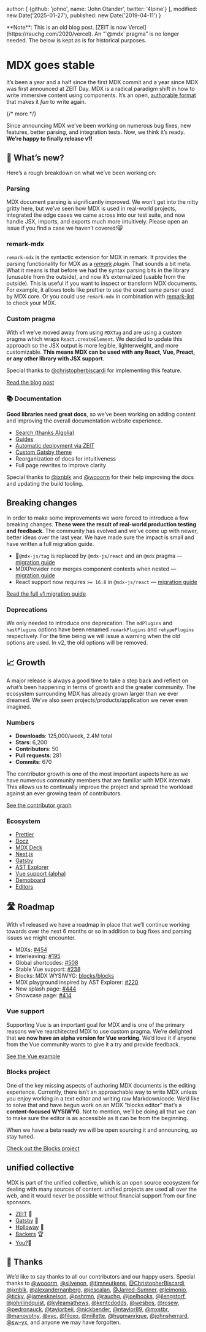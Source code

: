 
  author: [
    {github: 'johno', name: 'John Otander', twitter: '4lpine'}
  ],
  modified: new Date('2025-01-27'),
  published: new Date('2019-04-11')
}

<Note type="legacy">
  **Note**: This is an old blog post.
  [ZEIT is now Vercel](https://rauchg.com/2020/vercel).
  An “`@mdx` pragma” is no longer needed.
  The below is kept as is for historical purposes.
</Note>

# MDX goes stable

It’s been a year and a half since the first MDX commit and a year since MDX was
first announced at ZEIT Day.
MDX is a radical paradigm shift in how to write immersive content using
components.
It’s an open, [authorable format](https://johno.com/authorable-format) that
makes it *fun* to write again.

{/* more */}

Since announcing MDX we’ve been working on numerous bug fixes, new features,
better parsing, and integration tests.
Now, we think it’s ready.
**We’re happy to finally release v1!**

## 🎉 What’s new?

Here’s a rough breakdown on what we’ve been working on:

### Parsing

MDX document parsing is significantly improved.
We won’t get into the nitty gritty here, but we’ve seen how MDX is used in
real-world projects, integrated the edge cases we came across into our test
suite, and now handle JSX, imports, and exports much more intuitively.
Please open an issue if you find a case we haven’t covered!😸

### remark-mdx

`remark-mdx` is the syntactic extension for MDX in remark.
It provides the parsing functionality for MDX as a
*[remark](https://github.com/remarkjs/remark) plugin*.
That sounds a bit meta.
What it means is that before we had the syntax parsing bits *in* the library
(unusable from the outside), and now it’s externalized (usable from the
outside).
This is useful if you want to inspect or transform MDX documents.
For example, it allows tools like prettier to use the exact same parser used by
MDX core.
Or you could use `remark-mdx` in combination with
[remark-lint](https://github.com/remarkjs/remark-lint) to check your MDX.

### Custom pragma

With v1 we’ve moved away from using `MDXTag` and are using a custom pragma which
wraps `React.createElement`.
We decided to update this approach so the JSX output is more legible,
lighterweight, and more customizable.
**This means MDX can be used with any React, Vue, Preact, or any other library
with JSX support**.

Special thanks to [@christopherbiscardi][christopherbiscardi]
for implementing this feature.

[Read the blog post](/blog/custom-pragma/)

### 📚 Documentation

**Good libraries need great docs**, so we’ve been working on adding content and
improving the overall documentation website experience.

* [Search (thanks Algolia)](https://mobile.twitter.com/4lpine/status/1114270174096412672)
* [Guides](/guides/)
* [Automatic deployment via ZEIT][zeit]
* [Custom Gatsby theme][gatsbyjs]
* Reorganization of docs for intuitiveness
* Full page rewrites to improve clarity

Special thanks to [@jxnblk](https://github.com/jxnblks) and
[@wooorm][wooorm] for their help improving the docs and
updating the build tooling.

## Breaking changes

In order to make some improvements we were forced to introduce a few breaking
changes.
**These were the result of real-world production testing and feedback**.
The community has evolved and we’ve come up with newer, better ideas over the
last year.
We have made sure the impact is small and have written a full migration guide.

* 🚨`@mdx-js/tag` is replaced by `@mdx-js/react` and an `@mdx` pragma
  — [migration guide](/migrating/v1#pragma)
* MDXProvider now merges component contexts when nested
  — [migration guide](/migrating/v1#mdxprovider)
* React support now requires `>= 16.8` in `@mdx-js/react`
  — [migration guide](/migrating/v1#react)

[Read the full v1 migration guide](/migrating/v1)

### Deprecations

We only needed to introduce one deprecation.
The `mdPlugins` and `hastPlugins` options have been renamed `remarkPlugins` and
`rehypePlugins` respectively.
For the time being we will issue a warning when the old options are used.
In v2, the old options will be removed.

## 📈 Growth

A major release is always a good time to take a step back and reflect on what’s
been happening in terms of growth and the greater community.
The ecosystem surrounding MDX has already grown larger than we ever dreamed.
We’ve also seen projects/products/application we never even imagined.

### Numbers

* **Downloads**: 125,000/week, 2.4M total
* **Stars**: 6,200
* **Contributors**: 50
* **Pull requests**: 281
* **Commits**: 670

The contributor growth is one of the most important aspects here as we have
numerous community members that are familiar with MDX internals.
This allows us to continually improve the project and spread the workload
against an ever growing team of contributors.

[See the contributor graph](https://github.com/mdx-js/mdx/graphs/contributors?from=2017-12-17\&to=2019-04-11\&type=c)

### Ecosystem

* [Prettier](https://prettier.io)
* [Docz](https://docz.site)
* [MDX Deck](https://github.com/jxnblk/mdx-deck)
* [Next.js](https://nextjs.org)
* [Gatsby][gatsbyjs]
* [AST Explorer](https://astexplorer.net)
* [Vue support (alpha)](/docs/getting-started/#vue)
* [Demoboard](https://frontarm.com/demoboard/)
* [Editors](/docs/getting-started/#editor)

## 🛣 Roadmap

With v1 released we have a roadmap in place that we’ll continue working towards
over the next 6 months or so in addition to bug fixes and parsing issues we
might encounter.

* MDXs: [#454](https://github.com/mdx-js/mdx/issues/454)
* Interleaving: [#195](https://github.com/mdx-js/mdx/issues/195)
* Global shortcodes: [#508](https://github.com/mdx-js/mdx/pull/508)
* Stable Vue support: [#238](https://github.com/mdx-js/mdx/issues/238)
* Blocks: MDX WYSIWYG: [blocks/blocks][blocks]
* MDX playground inspired by AST Explorer: [#220](https://github.com/mdx-js/mdx/issues/220)
* New splash page: [#444](https://github.com/mdx-js/mdx/issues/444)
* Showcase page: [#414](https://github.com/mdx-js/mdx/issues/414)

### Vue support

Supporting Vue is an important goal for MDX and is one of the primary reasons
we’ve rearchitected MDX to use custom pragma.
We’re delighted that **we now have an alpha version for Vue working**.
We’d love it if anyone from the Vue community wants to give it a try and provide
feedback.

[See the Vue example](https://github.com/mdx-js/mdx/tree/36cb41b/examples/vue)

### Blocks project

One of the key missing aspects of authoring MDX documents is the editing
experience.
Currently, there isn’t an approachable way to write MDX unless you enjoy working
in a text editor and writing raw Markdown/code.
We’d like to solve that and have begun work on an MDX “blocks editor” that’s a
**content-focused WYSIWYG**.
Not to mention, we’ll be doing all that we can to make sure the editor is as
accessible as it can be from the beginning.

When we have a beta ready we will be open sourcing it and announcing, so stay
tuned.

[Check out the Blocks project][blocks]

## unified collective

MDX is part of the unified collective, which is an open source ecosystem for
dealing with many sources of content.
unified projects are used all over the web, and it would never be possible
without financial support from our fine sponsors.

* [ZEIT][] 🥇
* [Gatsby][gatsbyjs] 🥇
* [Holloway](https://www.holloway.com) 🥉
* [Backers](https://opencollective.com/unified#budget) 🏆
* [You?](https://opencollective.com/unified)👤

## 🙏 Thanks

We’d like to say thanks to all our contributors and our happy users.
Special thanks to
[@wooorm][wooorm],
[@silvenon](https://github.com/silvenon),
[@timneutkens](https://github.com/timneutkens),
[@ChristopherBiscardi][christopherbiscardi],
[@jxnblk](https://github.com/jxnblk),
[@alexandernanberg](https://github.com/alexandernanberg),
[@jescalan](https://github.com/jescalan),
[@Jarred-Sumner](https://github.com/Jarred-Sumner),
[@leimonio](https://github.com/leimonio),
[@ticky](https://github.com/ticky),
[@jamesknelson](https://github.com/jamesknelson),
[@pshrmn](https://github.com/pshrmn),
[@rauchg](https://github.com/rauchg),
[@joelhooks](https://github.com/joelhooks),
[@jlengstorf](https://github.com/jlengstorf),
[@johnlindquist](https://github.com/johnlindquist),
[@kyleamathews](https://github.com/kyleamathews),
[@kentcdodds](https://github.com/kentcdodds),
[@wesbos](https://github.com/wesbos),
[@rosew](https://github.com/rosew),
[@pedronauck](https://github.com/pedronauck),
[@tayiorbeii](https://github.com/tayiorbeii),
[@nickbender](https://github.com/nickbender),
[@ntaylor89](https://github.com/ntaylor89),
[@mxstbr](https://github.com/mxstbr),
[@manovotny](https://github.com/manovotny),
[@xyc](https://github.com/xyc),
[@filoxo](https://github.com/filoxo),
[@millette](https://github.com/millette),
[@hugmanrique](https://github.com/hugmanrique),
[@johnsherrard](https://github.com/johnsherrard),
[@sw-yx](https://github.com/sw-yx),
and anyone we may have forgotten.

[blocks]: https://github.com/blocks/blocks

[christopherbiscardi]: https://github.com/christopherbiscardi

[gatsbyjs]: https://gatsbyjs.org

[wooorm]: https://github.com/wooorm

[zeit]: https://zeit.co

